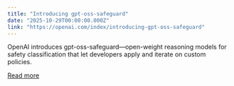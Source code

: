 ```yaml
---
title: "Introducing gpt-oss-safeguard"
date: "2025-10-29T00:00:00.000Z"
link: "https://openai.com/index/introducing-gpt-oss-safeguard"
---
```


OpenAI introduces gpt-oss-safeguard—open-weight reasoning models for safety classification that let developers apply and iterate on custom policies.

[Read more](https://openai.com/index/introducing-gpt-oss-safeguard)
